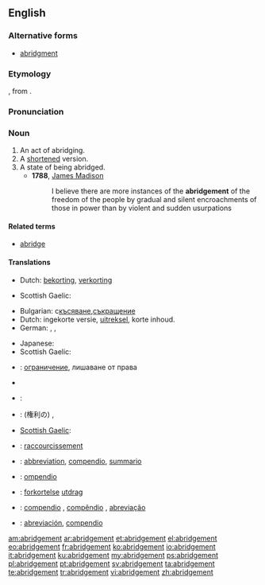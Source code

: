 ==English==

===Alternative forms===
* [[abridgment]] {{qualifier|US}}

===Etymology===
{{etyl|enm}} {{term|abregement|lang=enm}}, from {{etyl|frm}}. {{suffix|abridge|ment}}

===Pronunciation===
{{a|US}} {{IPA|/ə.ˈbɹɪʒ.mənt/}}

===Noun===
{{en-noun}}

# An act of abridging.
# A [[shortened]] version.
# A state of being abridged.
#* '''1788''', [[w:James Madison|James Madison]]
#*: I believe there are more instances of the '''abridgement''' of the freedom of the people by gradual and silent encroachments of those in power than by violent and sudden usurpations

====Related terms====
* [[abridge]]

====Translations====
{{trans-top|act of abridging}}
* Dutch: [[bekorting]], [[verkorting]]
{{trans-mid}}
* Scottish Gaelic: {{t-|gd|giorrachadh|m|xs=Scottish Gaelic}}
{{trans-bottom}}
{{trans-top|shortened version.}}
* Bulgarian: с[[късяване]],[[съкращение]]
* Dutch: ingekorte versie, [[uitreksel]], korte inhoud.
* German: {{t+|de|Auszug|m}}, {{t+|de|Kurzfassung|f}}, {{t+|de|Kurzform|f}}
{{trans-mid}}
* Japanese: {{t|ja|要約}}
* Scottish Gaelic: {{t-|gd|giorrachadh|m|xs=Scottish Gaelic}}
{{trans-bottom}}

{{trans-top|state of being abridged}}
* {{ttbc|bg}}: [[ограничение]], лишаване от права
* {{trreq|nl}}
* {{ttbc|de}}: {{t+|de|Kürzung|f}}
{{trans-mid}}
* {{ttbc|ja}}: (権利の) {{t+|ja|縮小}},  {{t|ja|剥奪}}
* [[Scottish Gaelic]]: {{t-|gd|giorrachadh|m|xs=Scottish Gaelic}}
{{trans-bottom}}

{{checktrans-top}}
* {{ttbc|fr}}: [[raccourcissement]]
* {{ttbc|ia}}: [[abbreviation]],  [[compendio]], [[summario]]
* {{ttbc|it}}: [[ompendio]]
{{trans-mid}}
* {{ttbc|no}}: [[forkortelse]]  {{c}} [[utdrag]] {{n}}
* {{ttbc|pt}}: [[compendio]] {{m}}, [[compêndio]] {{m}}, [[abreviação]] {{f}}
* {{ttbc|es}}: [[abreviación]], [[compendio]] {{m}}
{{trans-bottom}}

[[am:abridgement]]
[[ar:abridgement]]
[[et:abridgement]]
[[el:abridgement]]
[[eo:abridgement]]
[[fr:abridgement]]
[[ko:abridgement]]
[[io:abridgement]]
[[it:abridgement]]
[[ku:abridgement]]
[[my:abridgement]]
[[ps:abridgement]]
[[pl:abridgement]]
[[pt:abridgement]]
[[sv:abridgement]]
[[ta:abridgement]]
[[te:abridgement]]
[[tr:abridgement]]
[[vi:abridgement]]
[[zh:abridgement]]
